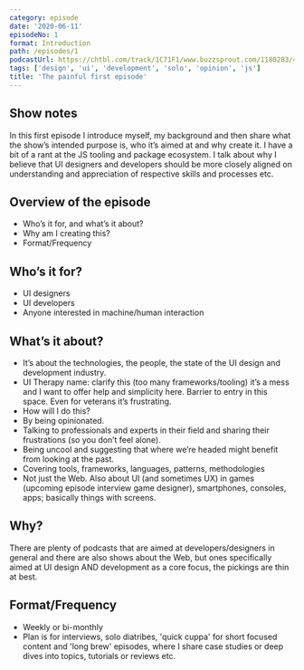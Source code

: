 ```yaml
---
category: episode
date: '2020-06-11'
episodeNo: 1
format: Introduction
path: /episodes/1
podcastUrl: https://chtbl.com/track/1C71F1/www.buzzsprout.com/1180283/4305818-the-painful-first-episode.mp3
tags: ['design', 'ui', 'development', 'solo', 'opinion', 'js']
title: 'The painful first episode'
---
```


## Show notes

In this first episode I introduce myself, my background and then share what the show’s intended purpose is, who it’s aimed at and why create it. I have a bit of a rant at the JS tooling and package ecosystem. I talk about why I believe that UI designers and developers should be more closely aligned on understanding and appreciation of respective skills and processes etc.

## Overview of the episode

- Who’s it for, and what’s it about?
- Why am I creating this?
- Format/Frequency

## Who’s it for?

- UI designers
- UI developers
- Anyone interested in machine/human interaction

## What’s it about?

- It’s about the technologies, the people, the state of the UI design and development industry.
- UI Therapy name: clarify this (too many frameworks/tooling) it’s a mess and I want to offer help and simplicity here. Barrier to entry in this space. Even for veterans it’s frustrating.
- How will I do this?
- By being opinionated.
- Talking to professionals and experts in their field and sharing their frustrations (so you don’t feel alone).
- Being uncool and suggesting that where we’re headed might benefit from looking at the past.
- Covering tools, frameworks, languages, patterns, methodologies
- Not just the Web. Also about UI (and sometimes UX) in games (upcoming episode interview game designer), smartphones, consoles, apps; basically things with screens.

## Why?

There are plenty of podcasts that are aimed at developers/designers in general and there are also shows about the Web, but ones specifically aimed at UI design AND development as a core focus, the pickings are thin at best.

## Format/Frequency

- Weekly or bi-monthly
- Plan is for interviews, solo diatribes, 'quick cuppa' for short focused content and 'long brew' episodes, where I share case studies or deep dives into topics, tutorials or reviews etc.
